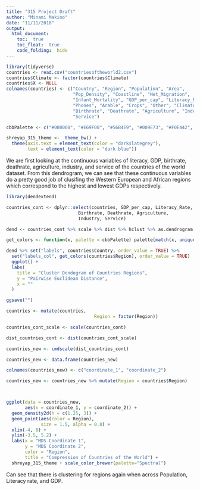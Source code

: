```yaml
---
title: "315 Project Draft"
author: "Minami Makino"
date: "11/11/2018"
output: 
  html_document:
    toc:  true
    toc_float:  true
    code_folding:  hide
---
```


```r
library(tidyverse)
countries <- read.csv("countriesoftheworld2.csv")
countries$Climate <- factor(countries$Climate)
countries$X <- NULL
colnames(countries) <- c("Country", "Region", "Population", "Area", 
                         "Pop_Density", "Coastline", "Net_Migration",
                         "Infant_Mortality", "GDP_per_cap", "Literacy_Rate",
                         "Phones", "Arable", "Crops", "Other", "Climate",
                         "Birthrate", "Deathrate", "Agriculture", "Industry",
                         "Service")

cbbPalette <- c("#000000", "#E69F00", "#56B4E9", "#009E73", "#F0E442", "#0072B2", "#D55E00", "#CC79A7")

shreyap_315_theme <-  theme_bw() + 
  theme(axis.text = element_text(color = "darkslategrey"),
        text = element_text(color = "dark blue"))
```


We are first looking at the continuous variables of literacy, GDP, birthrate, deathrate, agriculture, industry, and service of the countries of the world dataset. From this dendrogram, we can see that these continuous variables do a pretty good job of clusifing the Western European and African regions which correspond to the highest and lowest GDPs respectively.

```r
library(dendextend)

countries_cont <- dplyr::select(countries, GDP_per_cap, Literacy_Rate, 
                           Birthrate, Deathrate, Agriculture,
                           Industry, Service)

dend <- countries_cont %>% scale %>% dist %>% hclust %>% as.dendrogram

get_colors <- function(x, palette = cbbPalette) palette[match(x, unique(x))]

dend %>% set("labels", countries$Country, order_value = TRUE) %>% 
  set("labels_col", get_colors(countries$Region), order_value = TRUE)  %>% 
  ggplot() + 
  labs(
    title = "Cluster Dendogram of Countries Regions",
    y = "Pairwise Euclidean Distance",
    x = ""
  )

ggsave("")
```


```r
countries <- mutate(countries, 
                                 Region = factor(Region))

countries_cont_scale <- scale(countries_cont)

dist_countries_cont <- dist(countries_cont_scale)

countries_new <- cmdscale(dist_countries_cont)

countries_new <- data.frame(countries_new)

colnames(countries_new) <- c("coordinate_1", "coordinate_2")

countries_new <- countries_new %>% mutate(Region = countries$Region)



ggplot(data = countries_new, 
       aes(x = coordinate_1, y = coordinate_2)) +
  geom_density2d(h = c(1.25, 3)) +
  geom_point(aes(color = Region),
             size = 1.5, alpha = 0.8) +
  xlim(-4, 6) + 
  ylim(-3.5, 5.2) +
  labs(x = "MDS Coordinate 1", 
       y = "MDS Coordinate 2", 
       color = "Region",
       title = "Compression of Countries of the World") + 
  shreyap_315_theme + scale_color_brewer(palette="Spectral")
```

Can see that there is clustering for regions again when across Population, Literacy rate, and GDP.
